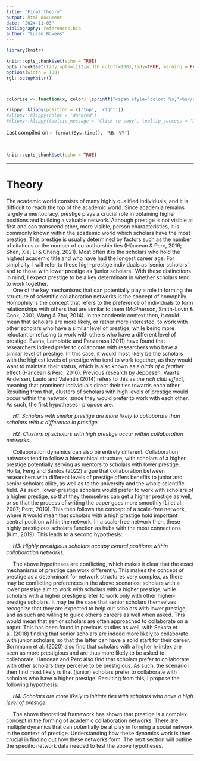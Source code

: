 ```yaml
---
title: "Final theory"
output: html_document
date: "2024-11-03"
bibliography: references.bib
author: "Lucan Bovens"
---
```


```{=html}
<style>
div {
text-align: justify}
</style>
```

```r
library(knitr)

knitr::opts_chunk$set(echo = TRUE)
opts_chunk$set(tidy.opts=list(width.cutoff=100),tidy=TRUE, warning = FALSE, message = FALSE,comment = "#>", cache=TRUE, class.source=c("test"), class.output=c("test2"))
options(width = 100)
rgl::setupKnitr()



colorize <- function(x, color) {sprintf("<span style='color: %s;'>%s</span>", color, x) }

```

```r
klippy::klippy(position = c('top', 'right'))
#klippy::klippy(color = 'darkred')
#klippy::klippy(tooltip_message = 'Click to copy', tooltip_success = 'Done')
```

Last compiled on `r format(Sys.time(), '%B, %Y')`

<br>

```r
knitr::opts_chunk$set(echo = TRUE)
```

----

# Theory

The academic world consists of many highly qualified individuals, and it is difficult to reach the top of the academic world. Since academia remains largely a meritocracy, prestige plays a crucial role in obtaining higher positions and building a valuable network. Although prestige is not visible at first and can transcend other, more visible, person characteristics, it is commonly known within the academic world which scholars have the most prestige. This prestige is usually determined by factors such as the number of citations or the number of co-authorship ties (Hâncean & Perc, 2016; Shen, Xie, Li & Cheng, 2021). Most often it is the scholars who hold the highest academic title and who have had the longest career age. For simplicity, I will refer to these high-prestige individuals as 'senior scholars' and to those with lower prestige as 'junior scholars.' With these distinctions in mind, I expect prestige to be a key determinant in whether scholars tend to work together. \
    One of the key mechanisms that can potentially play a role in forming the structure of scientific collaboration networks is the concept of homophily. Homophily is the concept that refers to the preference of individuals to form relationships with others that are similar to them (McPherson, Smith-Lovin & Cook, 2001; Wang & Zhu, 2014). In the academic context then, it could mean that scholars are more likely, or rather more interested, to work with other scholars who have a similar level of prestige, while being more reluctant or refusing to work with others who have a different level of prestige. Evans, Lambiotte and Panzarasa (2011) have found that researchers indeed prefer to collaborate with researchers who have a similar level of prestige. In this case, it would most likely be the scholars with the highest levels of prestige who tend to work together, as they would want to maintain their status, which is also known as a _birds of a feather_ effect (Hâncean & Perc, 2016). Previous research by Jeppesen, Vaarts Andersen, Lauto and Valentin (2014) refers to this as the _rich club effect_, meaning that prominent individuals direct their ties towards each other. Resulting from that, clusters of scholars with high levels of prestige would occur within the network, since they would prefer to work with each other. As such, the first hypotheses I propose are: \

  *H1: Scholars with similar prestige are more likely to collaborate than scholars with a difference in prestige.*\ 

  *H2: Clusters of scholars with high prestige occur within collaboration networks.*\ 

    Collaboration dynamics can also be entirely different. Collaboration networks tend to follow a hierarchical structure, with scholars of a higher prestige potentially serving as mentors to scholars with lower prestige. Horta, Feng and Santos (2022) argue that collaboration between researchers with different levels of prestige offers benefits to junior and senior scholars alike, as well as to the university and the whole scientific field. As such, lower-prestige scholars would prefer to work with scholars of a higher prestige, so that they themselves can get a higher prestige as well, or so that the process of writing the paper goes more smoothly (Li et al., 2007; Perc, 2010). This then follows the concept of a scale-free network, where it would mean that scholars with a high prestige hold important central position within the network. In a scale-free network then, these highly prestigious scholars function as hubs with the most connections (Kim, 2019). This leads to a second hypothesis: \

  *H3: Highly prestigious scholars occupy central positions within collaboration networks.*\ 

    The above hypotheses are conflicting, which makes it clear that the exact mechanisms of prestige can work differently. This makes the concept of prestige as a determinant for network structures very complex, as there may be conflicting preferences in the above scenarios; scholars with a lower prestige aim to work with scholars with a higher prestige, while scholars with a higher prestige prefer to work only with other higher-prestige scholars. It may  be the case that senior scholars themselves recognize that they are expected to help out scholars with lower prestige, and as such are willing to guide other's careers as well when asked. This would mean that senior scholars are often approached to collaborate on a paper. This has been found in previous studies as well, with Sekara et al. (2018) finding that senior scholars are indeed more likely to collaborate with junior scholars, so that the latter can have a solid start for their career. Bornmann et al. (2020) also find that scholars with a higher h-index are seen as more prestigious and are thus more likely to be asked to collaborate. Hancean and Perc also find that scholars prefer to collaborate with other scholars they perceive to be prestigious. As such, the scenario I then find most likely is that (junior) scholars prefer to collaborate with scholars who have a higher prestige. Resulting from this, I propose the following hypothesis: \

  *H4: Scholars are more likely to initiate ties with scholars who have a high level of prestige.*\ 

  The above theoretical framework has shown that prestige is a complex concept in the forming of academic collaboration networks. There are multiple dynamics that can potentially be at play in forming a social network in the context of prestige. Understanding how these dynamics work is then crucial in finding out how these networks form. The next section will outline the specific network data needed to test the above hypotheses. \

-------------
